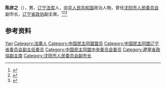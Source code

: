 '''陈彦之'''（{{bd|1907年||2001年|}}），男，[[辽宁|辽宁]][[法库|法库]]人，[[中华人民共和国|中华人民共和国]]政治人物，曾任[[沈阳市人民委员会|沈阳市人民委员会]]副市长，[[辽宁省政协|辽宁省政协]]副主席。<ref>{{Cite book|title=中华人民共和国职官志|author=何虎生, 李耀东, 向常福主编|publisher=中国社会出版社|year=2003|isbn=9787800883934|location=北京|pages=}}</ref><ref>{{Cite web|title=陈彦之|url=http://alumni.neu.edu.cn/2019/1016/c5867a146407/page.htm|accessdate=2020-09-29|work=东北大学校友总会}}</ref><ref>{{Cite web|title=省政协原副主席陈彦之同志逝世|url=http://www.lnzx.gov.cn/lnszx/myNews/lnzxnews/2001-11-07/Article_13552.shtml|accessdate=2020-09-29|work=政协辽宁省委员会}}</ref>

== 参考资料 ==
{{reflist}}

{{中国人物小作品}}

{{Authority control}}
{{DEFAULTSORT:Chen陈}}
[[Category:陈姓|Yan]]
[[Category:法庫人|Category:法庫人]]
[[Category:中国民主同盟盟员|Category:中国民主同盟盟员]]
[[Category:中国民主同盟辽宁省委员会副主任委员|Category:中国民主同盟辽宁省委员会副主任委员]]
[[Category:中国民主同盟中央委员会委员|Category:中国民主同盟中央委员会委员]]
[[Category:遼寧省政協副主席|Category:遼寧省政協副主席]]
[[Category:沈阳市人民委员会副市长|Category:沈阳市人民委员会副市长]]